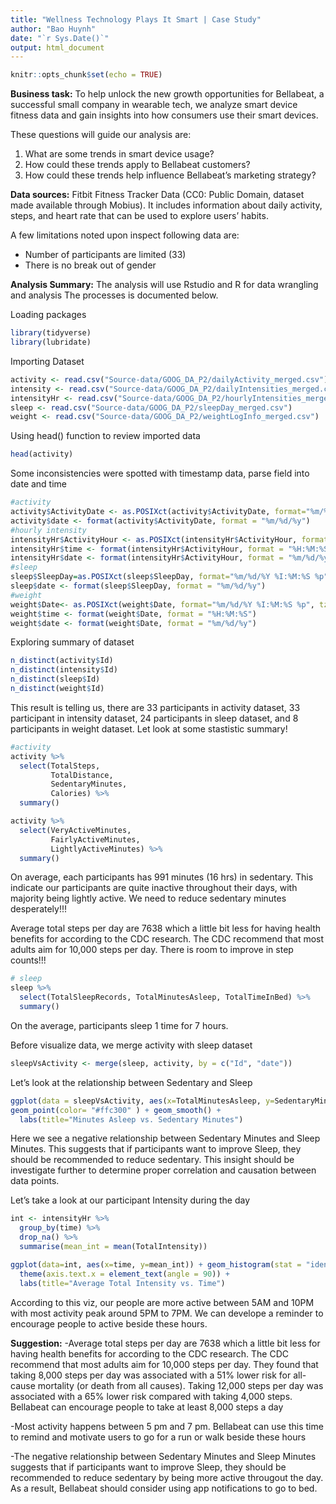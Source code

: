 ```yaml
---
title: "Wellness Technology Plays It Smart | Case Study"
author: "Bao Huynh"
date: "`r Sys.Date()`"
output: html_document
---
```


```r
knitr::opts_chunk$set(echo = TRUE)
```

**Business task:** 
To help unlock the new growth opportunities for Bellabeat, a successful small company in wearable tech, we analyze smart device fitness data and gain insights into how consumers use their smart devices.

These questions will guide our analysis are:

1. What are some trends in smart device usage?
2. How could these trends apply to Bellabeat customers?
3. How could these trends help influence Bellabeat's marketing strategy?

**Data sources:** Fitbit Fitness Tracker Data (CC0: Public Domain, dataset made available through Mobius). It includes information about daily activity, steps, and heart rate that can be used to explore users’ habits.

A few limitations noted upon inspect following data are:

- Number of participants are limited (33)
- There is no break out of gender

**Analysis Summary:** The analysis will use Rstudio and R for data wrangling and analysis The processes is documented below.

  Loading packages
```r
library(tidyverse)
library(lubridate)
```

  Importing Dataset
  
```r
activity <- read.csv("Source-data/GOOG_DA_P2/dailyActivity_merged.csv")
intensity <- read.csv("Source-data/GOOG_DA_P2/dailyIntensities_merged.csv")
intensityHr <- read.csv("Source-data/GOOG_DA_P2/hourlyIntensities_merged.csv")
sleep <- read.csv("Source-data/GOOG_DA_P2/sleepDay_merged.csv")
weight <- read.csv("Source-data/GOOG_DA_P2/weightLogInfo_merged.csv")
```

  Using head() function to review imported data
  
```r
head(activity)
```

  Some inconsistencies were spotted with timestamp data, parse field into date and time
  
```r
#activity
activity$ActivityDate <- as.POSIXct(activity$ActivityDate, format="%m/%d/%Y", tz=Sys.timezone())
activity$date <- format(activity$ActivityDate, format = "%m/%d/%y")  
#hourly intensity
intensityHr$ActivityHour <- as.POSIXct(intensityHr$ActivityHour, format="%m/%d/%Y %I:%M:%S %p", tz=Sys.timezone())
intensityHr$time <- format(intensityHr$ActivityHour, format = "%H:%M:%S")
intensityHr$date <- format(intensityHr$ActivityHour, format = "%m/%d/%y")
#sleep
sleep$SleepDay=as.POSIXct(sleep$SleepDay, format="%m/%d/%Y %I:%M:%S %p", tz=Sys.timezone())
sleep$date <- format(sleep$SleepDay, format = "%m/%d/%y")
#weight
weight$Date<- as.POSIXct(weight$Date, format="%m/%d/%Y %I:%M:%S %p", tz=Sys.timezone())
weight$time <- format(weight$Date, format = "%H:%M:%S")
weight$date <- format(weight$Date, format = "%m/%d/%y")
```

  Exploring summary of dataset
  
```r
n_distinct(activity$Id)
n_distinct(intensity$Id)
n_distinct(sleep$Id)
n_distinct(weight$Id)
```

This result is telling us, there are 33 participants in activity dataset, 33 participant in intensity dataset, 24 participants in sleep dataset, and 8 participants in weight dataset. Let look at some stastistic summary! 

```r
#activity
activity %>%  
  select(TotalSteps,
         TotalDistance,
         SedentaryMinutes,
         Calories) %>%
  summary()

activity %>%
  select(VeryActiveMinutes, 
         FairlyActiveMinutes, 
         LightlyActiveMinutes) %>%
  summary()

```

On average, each participants has 991 minutes (16 hrs) in sedentary. This indicate our participants are quite inactive throughout their days, with majority being lightly active. We need to reduce sedentary minutes desperately!!!

Average total steps per day are 7638 which a little bit less for having health benefits for according to the CDC research. The CDC recommend that most adults aim for 10,000 steps per day. There is room to improve in step counts!!!

```r
# sleep
sleep %>%
  select(TotalSleepRecords, TotalMinutesAsleep, TotalTimeInBed) %>%
  summary()
```

On the average, participants sleep 1 time for 7 hours.

Before visualize data, we merge activity with sleep dataset

```r
sleepVsActivity <- merge(sleep, activity, by = c("Id", "date"))
```

Let's look at the relationship between Sedentary and Sleep
```r
ggplot(data = sleepVsActivity, aes(x=TotalMinutesAsleep, y=SedentaryMinutes)) + 
geom_point(color= "#ffc300" ) + geom_smooth() +
  labs(title="Minutes Asleep vs. Sedentary Minutes")
```

Here we see a negative relationship between Sedentary Minutes and Sleep Minutes. This suggests that if participants want to improve Sleep, they should be recommended to reduce sedentary. This insight should be investigate further to determine proper correlation and causation between data points.

Let's take a look at our participant Intensity during the day

```r
int <- intensityHr %>%
  group_by(time) %>%
  drop_na() %>%
  summarise(mean_int = mean(TotalIntensity))

ggplot(data=int, aes(x=time, y=mean_int)) + geom_histogram(stat = "identity", fill="#ffc300") +
  theme(axis.text.x = element_text(angle = 90)) +
  labs(title="Average Total Intensity vs. Time")
```

According to this viz, our people are more active between 5AM and 10PM with most activity peak around 5PM to 7PM. We can develope a reminder to encourage people to active beside these hours.

**Suggestion:**
-Average total steps per day are 7638 which a little bit less for having health benefits for according to the CDC research. The CDC recommend that most adults aim for 10,000 steps per day. They found that taking 8,000 steps per day was associated with a 51% lower risk for all-cause mortality (or death from all causes). Taking 12,000 steps per day was associated with a 65% lower risk compared with taking 4,000 steps. Bellabeat can encourage people to take at least 8,000 steps a day

-Most activity happens between 5 pm and 7 pm. Bellabeat can use this time to remind and motivate users to go for a run or walk beside these hours

-The negative relationship between Sedentary Minutes and Sleep Minutes suggests that if participants want to improve Sleep, they should be recommended to reduce sedentary by being more active througout the day. As a result, Bellabeat should consider using app notifications to go to bed.